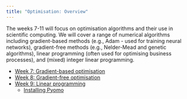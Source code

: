```yaml
---
title: "Optimisation: Overview"
---
```


The weeks 7-11 will focus on optimisation algorithms and their use in scientific computing. We will cover a range of numerical algorithms including gradient-based methods (e.g., Adam - used for training neural networks), gradient-free methods (e.g., Nelder-Mead and genetic algorithms), linear programming (often used for optimising business processes), and (mixed) integer linear programming.

* [Week 7: Gradient-based optimisation](week7.qmd)
* [Week 8: Gradient-free optimisation](week8.qmd)
* [Week 9: Linear programming](week9.qmd)
  * [Installing Pyomo](installing-pyomo.qmd)
